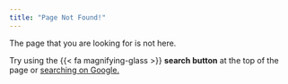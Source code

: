 ```yaml
---
title: "Page Not Found!"
---
```



The page that you are looking for is not here. 

Try using the {{< fa magnifying-glass >}} **search button** at the top of the page or <a href="https://www.google.com/search?q=site%3Amartin-farias.com&sca_esv=8c8cc267bfc4edfe&sxsrf=ADLYWIJ83CILE3lYPkY9x26m3Cob3WWPeg%3A1723469126805&ei=Rg26ZsrrMMqExc8PvuOnoQg&ved=0ahUKEwjKptboxu-HAxVKQvEDHb7xKYQQ4dUDCA8&uact=5&oq=site%3Amartin-farias.com&gs_lp=Egxnd3Mtd2l6LXNlcnAiFnNpdGU6bWFydGluLWZhcmlhcy5jb21I_wRQAFgAcAF4AJABAJgBAKABAKoBALgBA8gBAJgCAKACAJgDAIgGAZIHAKAHAA&sclient=gws-wiz-serp" target="_blank">searching on Google.</a>